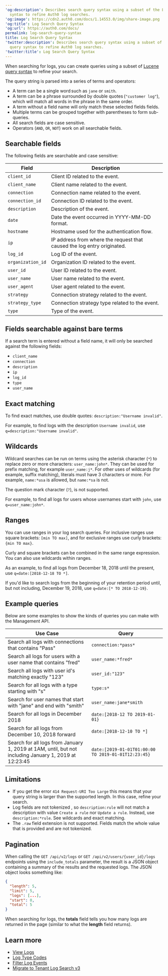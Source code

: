 ---
'og:description': Describes search query syntax using a subset of the Lucene query
  syntax to refine Auth0 log searches.
'og:image': https://cdn2.auth0.com/docs/1.14553.0/img/share-image.png
'og:title': Log Search Query Syntax
'og:url': https://auth0.com/docs/
permalink: log-search-query-syntax
title: Log Search Query Syntax
'twitter:description': Describes search query syntax using a subset of the Lucene
  query syntax to refine Auth0 log searches.
'twitter:title': Log Search Query Syntax
---
When searching for logs, you can create queries using a subset of [Lucene query syntax](http://www.lucenetutorial.com/lucene-query-syntax.html) to refine your search.

The query string is parsed into a series of terms and operators:

* A term can be a single word such as `jane` or `smith`.
* A term can be a phrase surrounded by double quotes (`"customer log"`), which will match all words in the phrase in the same order.
* A term without a field name will only match these selected fields fields.
* Multiple terms can be grouped together with parentheses to form sub-queries.
* All search fields are case sensitive.
* Operators (`AND`, `OR`, `NOT`) work on all searchable fields.

## Searchable fields

The following fields are searchable and case sensitive:

<table class="table"><thead>
<tr>
<th><strong>Field</strong></th>
<th><strong>Description</strong></th>
</tr>
</thead>
<tbody>
<tr>
<td><code>client_id</code></td>
<td>Client ID related to the event.</td>
</tr>
<tr>
<td><code>client_name</code></td>
<td>Client name related to the event.</td>
</tr>
<tr>
<td><code>connection</code></td>
<td>Connection name related to the event.</td>
</tr>
<tr>
<td><code>connection_id</code></td>
<td>Connection ID related to the event.</td>
</tr>
<tr>
<td><code>description</code></td>
<td>Description of the event.</td>
</tr>
<tr>
<td><code>date</code></td>
<td>Date the event occurred in YYYY-MM-DD format.</td>
</tr>
<tr>
<td><code>hostname</code></td>
<td>Hostname used for the authentication flow.</td>
</tr>
<tr>
<td><code>ip</code></td>
<td>IP address from where the request that caused the log entry originated.</td>
</tr>
<tr>
<td><code>log_id</code></td>
<td>Log ID of the event.</td>
</tr>
<tr>
<td><code>organization_id</code></td>
<td>Organization ID related to the event.</td>
</tr>
<tr>
<td><code>user_id</code></td>
<td>User ID related to the event.</td>
</tr>
<tr>
<td><code>user_name</code></td>
<td>User name related to the event.</td>
</tr>
<tr>
<td><code>user_agent</code></td>
<td>User agent related to the event.</td>
</tr>
<tr>
<td><code>strategy</code></td>
<td>Connection strategy related to the event.</td>
</tr>
<tr>
<td><code>strategy_type</code></td>
<td>Connection strategy type related to the event.</td>
</tr>
<tr>
<td><code>type</code></td>
<td>Type of the event.</td>
</tr>
</tbody>
</table>

## Fields searchable against bare terms

If a search term is entered without a field name, it will only be searched against the following fields:

* `client_name`
* `connection`
* `description`
* `ip`
* `log_id`
* `type`
* `user_name`

## Exact matching

To find exact matches, use double quotes: `description:"Username invalid"`.

For example, to find logs with the description `Username invalid`, use `q=description:"Username invalid"`.

## Wildcards

Wildcard searches can be run on terms using the asterisk character (`*`) to replace zero or more characters: `user_name:john*`. They can be used for prefix matching, for example `user_name:j*`. For other uses of wildcards (for example, suffix matching), literals must have 3 characters or more. For example, `name:*usa` is allowed, but `name:*sa` is not.

The question mark character (`?`), is not supported.

For example, to find all logs for users whose usernames start with `john`, use `q=user_name:john*`.

## Ranges

You can use ranges in your log search queries. For inclusive ranges use square brackets: `[min TO max]`, and for exclusive ranges use curly brackets: `{min TO max}`.

Curly and square brackets can be combined in the same range expression. You can also use wildcards within ranges.

As an example, to find all logs from December 18, 2018 until the present, use `q=date:[2018-12-18 TO *]`.

If you'd like to search logs from the beginning of your retention period until, but not including, December 19, 2018, use `q=date:[* TO 2018-12-19}`.

## Example queries

Below are some examples to show the kinds of queries you can make with the <Tooltip tip="Management API: A product to allow customers to perform administrative tasks." cta="View Glossary" href="/docs/glossary?term=Management+API">Management API</Tooltip>.

<table class="table"><thead>
<tr>
<th>Use Case</th>
<th>Query</th>
</tr>
</thead>
<tbody>
<tr>
<td>Search all logs with connections that contains "Pass"</td>
<td><code>connection:*pass*</code></td>
</tr>
<tr>
<td>Search all logs for users with a user name that contains "fred"</td>
<td><code>user_name:*fred*</code></td>
</tr>
<tr>
<td>Search all logs with user id's matching exactly "123"</td>
<td><code>user_id:"123"</code></td>
</tr>
<tr>
<td>Search for all logs with a type starting with "s"</td>
<td><code>type:s*</code></td>
</tr>
<tr>
<td>Search for user names that start with "jane" and end with "smith"</td>
<td><code>user_name:jane*smith</code></td>
</tr>
<tr>
<td>Search for all logs in December 2018</td>
<td><code>date:[2018-12 TO 2019-01-01}</code></td>
</tr>
<tr>
<td>Search for all logs from December 10, 2018 forward</td>
<td><code>date:[2018-12-10 TO *]</code></td>
</tr>
<tr>
<td>Search for all logs from January 1, 2019 at 1AM, until, but not including January 1, 2019 at 12:23:45</td>
<td><code>date:[2019-01-01T01:00:00 TO 2019-01-01T12:23:45}</code></td>
</tr>
</tbody>
</table>

## Limitations

* If you get the error `414 Request-URI Too Large` this means that your query string is larger than the supported length. In this case, refine your search.
* Log fields are not tokenized , so `description:rule` will not match a description with value `Create a rule` nor `Update a rule`. Instead, use `description:*rule`. See wildcards and exact matching.
* The `.raw` field extension is not supported. Fields match the whole value that is provided and are not tokenized.

## Pagination

When calling the `GET /api/v2/logs` or `GET /api/v2/users/{user_id}/logs` endpoints using the `include_totals` parameter, the result is a JSON object containing a summary of the results and the requested logs. The JSON object looks something like:

```json lines
{
  "length": 5,
  "limit": 5,
  "logs": [...],
  "start": 0,
  "total": 5
}
```






When searching for logs, the **totals** field tells you how many logs are returned in the page (similar to what the **length** field returns).

## Learn more

* [View Logs](/docs/deploy-monitor/logs/view-log-events)
* [Log Type Codes](/docs/deploy-monitor/logs/log-event-type-codes)
* [Filter Log Events](/docs/deploy-monitor/logs/log-event-filters)
* [Migrate to Tenant Log Search v3](/docs/troubleshoot/product-lifecycle/past-migrations/migrate-to-tenant-log-search-v3)